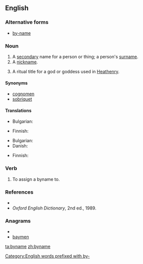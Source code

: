 ==English==

===Alternative forms===
* [[by-name]]

===Noun===
{{en-noun}}

# A [[secondary]] name for a person or thing; a person's [[surname]].
# A [[nickname]].
# {{paganism}} A ritual title for a god or goddess used in [[Heathenry]].

====Synonyms====
* [[cognomen]]
* [[sobriquet]]

====Translations====
{{trans-top|surname}}
* Bulgarian: {{t-|bg|презиме|n}}
{{trans-mid}}
* Finnish: {{t+|fi|sukunimi}}
{{trans-bottom}}

{{trans-top|nickname}}
* Bulgarian: {{t|bg|прякор|m}}
* Danish: {{t-|da|tilnavn|n}}
{{trans-mid}}
* Finnish: {{t-|fi|liikanimi}}
{{trans-bottom}}

===Verb===
{{en-verb|bynam|es}}

# {{transitive|archaic}} To assign a byname to.

===References===
* {{R:OneLook}}
* ''Oxford English Dictionary'', 2nd ed., 1989.

===Anagrams===
* {{alphagram|abemny}}
* [[baymen#English|baymen]]

[[Category:English words prefixed with by-]]

[[ta:byname]]
[[zh:byname]]